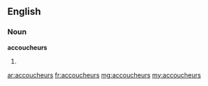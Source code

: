 ==English==

===Noun===
'''accoucheurs'''

# {{plural of|[[accoucheur]]}}

[[ar:accoucheurs]]
[[fr:accoucheurs]]
[[mg:accoucheurs]]
[[my:accoucheurs]]